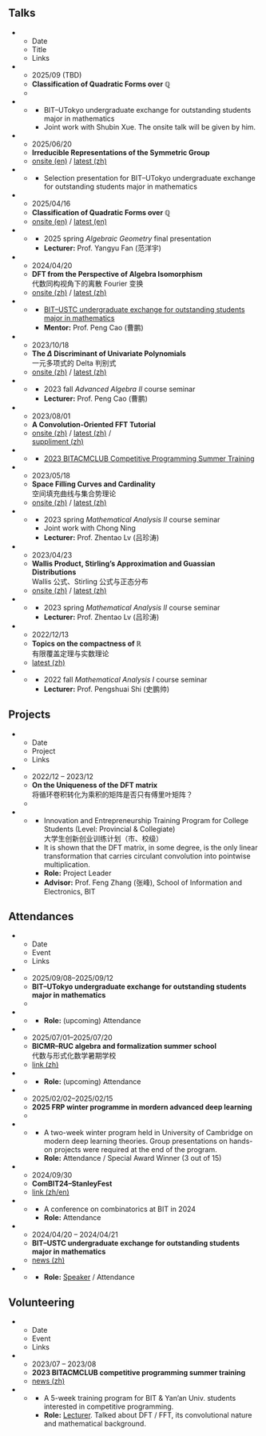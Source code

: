 ## Talks

:::{.list-table widths="1,7,3"}

* - Date
  - Title
  - Links

* - 2025/09 (TBD)
  - **Classification of Quadratic Forms over $\mathbb Q$**  
  - 
* - []{colspan=3}
    - BIT--UTokyo undergraduate exchange for outstanding students major in mathematics
    - Joint work with Shubin Xue. The onsite talk will be given by him.

* - 2025/06/20
  - **Irreducible Representations of the Symmetric Group**
  - [onsite (en)](/posts/20250620-symrep/symrep.pdf) /
    [latest (zh)](https://blog.sun123zxy.top/posts/20250606-symrep/)
* - []{colspan=3}
    - Selection presentation for BIT--UTokyo undergraduate exchange for outstanding students major in mathematics

* - 2025/04/16
  - **Classification of Quadratic Forms over $\mathbb Q$**
  - [onsite (en)](/posts/20250416-ag-q-quadratic-form-classification/q-quadratic-form-classification.pdf) /
    [latest (en)](https://blog.sun123zxy.top/posts/20250416-q-quadratic-form-classification/)
* - []{colspan=3}
    - 2025 spring *Algebraic Geometry* final presentation
    - **Lecturer:** Prof. Yangyu Fan (范洋宇)

* - 2024/04/20
  - **[DFT from the Perspective of Algebra Isomorphism]{#evt-20240420-dft}**  
    代数同构视角下的离散 Fourier 变换
  - [onsite (zh)](/posts/20240420-utsc-dft/dft.pdf) /
    [latest (zh)](https://blog.sun123zxy.top/posts/20240513-isodft/)
* - []{colspan=3}
    - [BIT--USTC undergraduate exchange for outstanding students major in mathematics](#evt-20240420-utsc-exchange)
    - **Mentor:** Prof. Peng Cao (曹鹏)

* - 2023/10/18
  - **The $\Delta$ Discriminant of Univariate Polynomials**  
    一元多项式的 Delta 判别式
  - [onsite (zh)](/posts/20231018-aa2-discriminant/discriminant.pdf) /
    [latest (zh)](https://blog.sun123zxy.top/posts/20231018-discriminant/)
* - []{colspan=3}
    - 2023 fall *Advanced Algebra II* course seminar
    - **Lecturer:** Prof. Peng Cao (曹鹏)

* - 2023/08/01
  - **[A Convolution-Oriented FFT Tutorial]{#evt-20230801-fft}**
  - [onsite (zh)](/posts/20240801-bitacm-fft/fft.pdf) /
    [latest (zh)](https://blog.sun123zxy.top/posts/20230928-dft/) /  
    [suppliment (zh)](/posts/20240801-bitacm-fft/supplement-on-bit-reverse.pdf)
* - []{colspan=3}
    - [2023 BITACMCLUB Competitive Programming Summer Training](#evt-202307-summer-training)

* - 2023/05/18
  - **Space Filling Curves and Cardinality**  
    空间填充曲线与集合势理论
  - [onsite (zh)](/posts/20230518-ma2-space-filling-curve/space-filling-curve.pdf) /
    [latest (zh)](https://blog.sun123zxy.top/posts/20230519-hilbert/)
* - []{colspan=3}
    - 2023 spring *Mathematical Analysis II* course seminar
    - Joint work with Chong Ning
    - **Lecturer:** Prof. Zhentao Lv (吕珍涛)

* - 2023/04/23
  - **Wallis Product, Stirling's Approximation and Guassian Distributions**  
    Wallis 公式、Stirling 公式与正态分布
  - [onsite (zh)](/posts/20230423-ma2-stirling/stirling.pdf) /
    [latest (zh)](https://blog.sun123zxy.top/posts/20230423-stirling/)
* - []{colspan=3}
    - 2023 spring *Mathematical Analysis II* course seminar
    - **Lecturer:** Prof. Zhentao Lv (吕珍涛)

* - 2022/12/13
  - **Topics on the compactness of $\mathbb R$**  
    有限覆盖定理与实数理论
  - [latest (zh)](https://blog.sun123zxy.top/posts/20221213-cover/)
* - []{colspan=3}
    - 2022 fall *Mathematical Analysis I* course seminar
    - **Lecturer:** Prof. Pengshuai Shi (史鹏帅)
:::

## Projects

:::{.list-table widths=1,5,1}

* - Date
  - Project
  - Links

* - 2022/12 -- 2023/12
  - **On the Uniqueness of the DFT matrix**  
    将循环卷积转化为乘积的矩阵是否只有傅里叶矩阵？
  - 
* - []{colspan=3}
    - Innovation and Entrepreneurship Training Program for College Students (Level: Provincial & Collegiate)  
      大学生创新创业训练计划（市、校级）
    - It is shown that the DFT matrix, in some degree, is the only linear transformation that carries circulant convolution into pointwise multiplication.
    - **Role:** Project Leader
    - **Advisor:** Prof. Feng Zhang (张峰), School of Information and Electronics, BIT
:::

## Attendances

:::{.list-table widths=1,5,1}

* - Date
  - Event
  - Links

* - 2025/09/08--2025/09/12
  - **BIT--UTokyo undergraduate exchange for outstanding students major in mathematics**
  - 
* - []{colspan=3}
    - **Role:** (upcoming) Attendance

* - 2025/07/01--2025/07/20
  - **BICMR--RUC algebra and formalization summer school**  
    代数与形式化数学暑期学校
  - [link (zh)](https://mp.weixin.qq.com/s?__biz=MzkzOTE3NTU4Mw==&mid=2247511290&idx=1&sn=07b8d63c648c9a4d82fb892e8d6d81bf)
* - []{colspan=3}
    - **Role:** (upcoming) Attendance

* - 2025/02/02--2025/02/15
  - **2025 FRP winter programme in mordern advanced deep learning**
  - 
* - []{colspan=3}
    - A two-week winter program held in University of Cambridge on modern deep learning theories. Group presentations on hands-on projects were required at the end of the program.
    - **Role:** Attendance / Special Award Winner (3 out of 15)

* - 2024/09/30
  - **ComBIT24--StanleyFest**
  - [link (zh/en)](https://math.bit.edu.cn/kyxs/xshy/2fcc86015cae44c6afd43bab06660018.htm)
* - []{colspan=3}
    - A conference on combinatorics at BIT in 2024
    - **Role:** Attendance

* - 2024/04/20 -- 2024/04/21
  - **[BIT--USTC undergraduate exchange for outstanding students major in mathematics]{#evt-20240420-utsc-exchange}**
  - [news (zh)](https://math.bit.edu.cn/rcpy1/951c9035cf9849ce988e361861937b98.htm)
* - []{colspan=3}
    - **Role:** [Speaker](#evt-20240420-dft) / Attendance
:::

## Volunteering

:::{.list-table widths=1,5,1}

* - Date
  - Event
  - Links

* - 2023/07 -- 2023/08
  - **[2023 BITACMCLUB competitive programming summer training]{#evt-202307-summer-training}**
  - [news (zh)](https://cs.bit.edu.cn/xyxw/619906a5c812458b9d22a663b74e0dce.htm)
* - []{colspan=3}
    - A 5-week training program for BIT & Yan'an Univ. students interested in competitive programming. 
    - **Role:** [Lecturer](#evt-20230801-fft). Talked about DFT / FFT, its convolutional nature and mathematical background.
:::